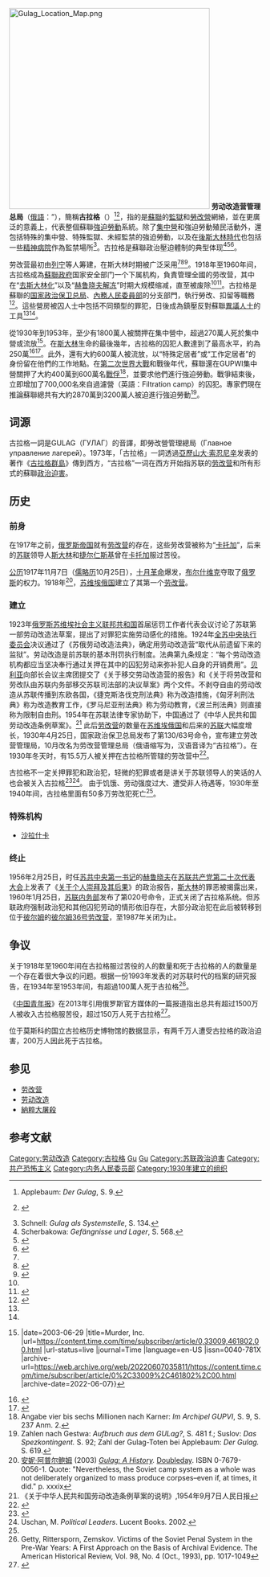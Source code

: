 {{Otheruses|古拉格人}}
[[File:Gulag_Location_Map.png|400px]]
'''劳动改造营管理总局'''（[[俄語|俄語]]：{{lang|ru|'''Г'''лавное '''у'''правление исправительно-трудовых '''лаг'''ерей и колоний}}”），簡稱'''古拉格'''（{{lang-rus|ГУЛаг|GULag|ɡʊˈlak|ru-Gulag.ogg}}）<ref>Applebaum: ''Der Gulag'', S. 9.</ref><ref>{{Internetquelle|url=http://www.gulag.memorial.de/index.html|titel=Übersichtskarte der Gulag-Lager in der UdSSR|werk=Portal von [[Memorial_(Menschenrechtsorganisation)|Memorial]]/Deutschland|abruf=2020-03-21|kommentar=Die interaktive Karte führt zu einzelnen Lager in den Regionen der UdSSR}} {{Wayback|url=http://www.gulag.memorial.de/index.html |date=20100917064904 }}</ref>，指的是[[蘇聯|蘇聯]]的[[監獄|監獄]]和[[勞改營|勞改營]]網絡，並在更廣泛的意義上，代表整個蘇聯[[強迫勞動|強迫勞動]]系統。除了[[集中營|集中營]]和強迫勞動殖民活動外，還包括特殊的集中營、特殊監獄、未經監禁的強迫勞動，以及在[[苏联历史#赫鲁晓夫时期|後斯大林時代]]也包括一些[[精神病院|精神病院]]作為監禁場所<ref>Schnell: ''Gulag als Systemstelle'', S. 134.</ref>。古拉格是蘇聯政治壓迫體制的典型体现<ref>Scherbakowa: ''Gefängnisse und Lager'', S. 568.</ref><ref>{{Cite web|title=Memory of political repression in post-Soviet Russia: the example of the Gulag|url=https://www.sciencespo.fr/mass-violence-war-massacre-resistance/en/document/memory-political-repression-post-soviet-russia-example-gulag.html|date=2019-04-16|work=[[巴黎政治学院|巴黎政治学院]]|language=en|archive-url=https://web.archive.org/web/20220203160325/https://www.sciencespo.fr/mass-violence-war-massacre-resistance/en/document/memory-political-repression-post-soviet-russia-example-gulag.html|archive-date=2022-02-03|dead-url=no}}</ref><ref name=":0">{{Cite web|title=古拉格的每个故事都是谜题的一部分|url=http://history.sina.com.cn/his/bk/2013-05-24/111144832.shtml|author=赵妍|date=2013-05-24|work=[[新浪|新浪]]|publisher=《时代周报》|language=zh|archive-url=https://web.archive.org/web/20220416180331/http://history.sina.com.cn/his/bk/2013-05-24/111144832.shtml|archive-date=2022-04-16|dead-url=no}}</ref>。

劳改营最初由[[列宁|列宁]]等人筹建，在斯大林时期被广泛采用<ref name=":0" /><ref>{{Cite news|title='Gulag'|url=https://www.nytimes.com/2003/05/11/books/chapters/gulag.html|newspaper=The New York Times|date=2003-05-11|issn=0362-4331|language=en-US|first=Anne|last=Applebaum|archiveurl=https://web.archive.org/web/20220408084426/https://www.nytimes.com/2003/05/11/books/chapters/gulag.html|archivedate=2022-04-08|dead-url=no}}</ref><ref name=":1">{{Cite web|title=The history of the Gulag|url=https://gulag.online/articles/historie-gulagu?locale=en|access-date=2022-03-30|work=Gulag.online|language=en|archive-url=https://web.archive.org/web/20220328095249/https://gulag.online/articles/historie-gulagu?locale=en|archive-date=2022-03-28|dead-url=no}}</ref>。1918年至1960年间，古拉格成為[[苏联部长会议|蘇聯政府]]国家安全部门一个下属机构，負責管理全國的劳改营，其中在“[[去斯大林化|去斯大林化]]”以及“[[赫鲁晓夫解冻|赫鲁晓夫解冻]]”时期大规模缩减，直至被废除<ref name=":1" /><ref>{{Cite journal |last=Hoffmann |first=David L. |date=2015-06-01 |title=Denis Kozlov and Eleonory Gilburd, eds., The Thaw: Soviet Society and Culture during the 1950s and 1960s |url=https://www.journals.uchicago.edu/doi/10.1086/681204 |journal=The Journal of Modern History |volume=87 |issue=2 |doi=10.1086/681204 |issn=0022-2801 |access-date=2022-06-07 |archive-date=2022-06-07 |archive-url=https://web.archive.org/web/20220607041848/https://www.journals.uchicago.edu/doi/10.1086/681204 }}</ref>。古拉格是蘇聯的[[国家政治保卫总局|国家政治保卫总局]]、[[內務人民委員部|內務人民委員部]]的分支部門，執行勞改、扣留等職務<ref name=":2">{{Cite web|title=古拉格的昔与今|url=https://cn.nytimes.com/culture/20190109/wod-gulag/|date=2019-01-10|work=《[[纽约时报|纽约时报]]》|language=zh|archive-url=https://web.archive.org/web/20220402094703/https://cn.nytimes.com/culture/20190109/wod-gulag/|archive-date=2022-04-02|dead-url=no}}</ref>。這些營房被囚人士中包括不同類型的罪犯，日後成為鎮壓反對蘇聯[[異議人士|異議人士]]的工具<ref name=":1" /><ref name=":2" />。

從1930年到1953年，至少有1800萬人被關押在集中營中，超過270萬人死於集中營或流放<ref>{{Cite journal |last=Moscow |first=PAUL QUINN-JUDGE {{!}} |date=2003-06-29 |title=Murder, Inc. |url=https://content.time.com/time/subscriber/article/0,33009,461802,00.html |url-status=live |journal=Time |language=en-US |issn=0040-781X |archive-url=https://web.archive.org/web/20220607035811/https://content.time.com/time/subscriber/article/0%2C33009%2C461802%2C00.html |archive-date=2022-06-07}}</ref>。在[[约瑟夫·斯大林|斯大林]]生命的最後幾年，古拉格的囚犯人數達到了最高水平，約為250萬<ref>{{Cite journal |last=Howlett |first=Peter |date=2004-08 |title=The economics of forced labour: the Soviet Gulag |url=https://onlinelibrary.wiley.com/doi/10.1111/j.1468-0289.2004.00289_16.x |journal=The Economic History Review |language=en |volume=57 |issue=3 |doi=10.1111/j.1468-0289.2004.00289_16.x |issn=0013-0117 |access-date=2022-06-07 |archive-date=2022-06-07 |archive-url=https://web.archive.org/web/20220607040430/https://onlinelibrary.wiley.com/doi/10.1111/j.1468-0289.2004.00289_16.x }}</ref><ref>{{Cite web|title=Come to Siberia and see the gulags|url=http://www.theguardian.com/business/2004/jun/25/russia.travelnews|date=2004-06-25|last=Siberia|first=Terry MacAlister in Krasynoyarsk, eastern|work=the Guardian|language=en|archive-url=https://web.archive.org/web/20210609080424/https://www.theguardian.com/business/2004/jun/25/russia.travelnews|archive-date=2021-06-09|dead-url=no}}</ref>。此外，還有大約600萬人被流放，以“特殊定居者”或“工作定居者”的身份留在他們的工作地點。在[[第二次世界大战|第二次世界大戰]]和戰後年代，蘇聯還在GUPWI集中營關押了大約400萬到600萬名[[戰俘|戰俘]]<ref>Angabe vier bis sechs Millionen nach Karner: ''Im Archipel GUPVI'', S. 9, S. 237 Anm. 2.</ref>，並要求他們進行強迫勞動。戰爭結束後，立即增加了700,000名來自過濾營（英語：Filtration camp）的囚犯。專家們現在推論蘇聯總共有大約2870萬到3200萬人被迫進行強迫勞動<ref>Zahlen nach Gestwa: ''Aufbruch aus dem GULag?'', S. 481 f.; Suslov: ''Das Spezkontingent.'' S. 92; Zahl der Gulag-Toten bei Applebaum: ''Der Gulag.'' S. 619.</ref>。

==词源==
古拉格一詞是GULAG（ГУЛАГ）的音譯，即勞改營管理總局（Главное управление лагерей）。1973年，「古拉格」一詞透過[[亞歷山大·索忍尼辛|亞歷山大·索忍尼辛]]发表的著作《[[古拉格群島|古拉格群島]]》傳到西方，“古拉格”一词在西方开始指苏联的[[劳改营|劳改营]]和所有形式的蘇聯[[政治迫害|政治迫害]]。

==历史==
===前身===
在1917年之前，[[俄罗斯帝国|俄罗斯帝国]]就有[[劳改营|劳改营]]的存在，这些劳改营被称为“[[卡托加|卡托加]]”，后来的[[苏联|苏联]]领导人[[斯大林|斯大林]]和[[捷尔仁斯基|捷尔仁斯基]]曾在[[卡托加|卡托加]]服过苦役。

[[公历|公历]]1917年11月7日（[[儒略历|儒略历]]10月25日），[[十月革命|十月革命]]爆发，[[布尔什维克|布尔什维克]]夺取了[[俄罗斯|俄罗斯]]的权力。1918年<ref name="Applebaum 2003">[[安妮·阿普尔鲍姆|安妮·阿普尔鲍姆]] (2003) ''[[Gulag:_A_History|Gulag: A History]].'' [[Doubleday_(publisher)|Doubleday]]. ISBN 0-7679-0056-1. Quote: "Nevertheless, the Soviet camp system as a whole was not deliberately organized to mass produce corpses–even if, at times, it did."  p. xxxix</ref>，[[苏维埃俄国|苏维埃俄国]]建立了其第一个[[劳改营|劳改营]]。

===建立===
1923年[[俄罗斯苏维埃社会主义联邦共和国|俄罗斯苏维埃社会主义联邦共和国]]首届惩罚工作者代表会议讨论了苏联第一部劳动改造法草案，提出了对罪犯实施劳动感化的措施。1924年[[全苏中央执行委员会|全苏中央执行委员会]]决议通过了《苏俄劳动改造法典》，确定用劳动改造营“取代从前遗留下来的监狱”。劳动改造是前苏联的基本刑罚执行制度。法典第九条规定：“每个劳动改造机构都应当坚决奉行通过关押在其中的囚犯劳动来弥补犯人自身的开销费用”。[[贝利亚|贝利亚]]向部长会议主席团提交了《关于移交劳动改造营的报告》和《关于将劳改营和劳改队由苏联内务部移交苏联司法部的决议草案》两个文件。不剥夺自由的劳动改造从苏联传播到东欧各国，《捷克斯洛伐克刑法典》称为改造措施，《匈牙利刑法典》称为改造教育工作，《罗马尼亚刑法典》称为劳动教育，《波兰刑法典》则直接称为限制自由刑。1954年在苏联法律专家协助下，中国通过了《中华人民共和国劳动改造条例草案》。<ref>《关于中华人民共和国劳动改造条例草案的说明》,1954年9月7日人民日报</ref>
此后[[劳改营|劳改营]]的数量在[[苏维埃俄国|苏维埃俄国]]和后来的[[苏联|苏联]]大幅度增长，1930年4月25日，国家政治保卫总局发布了第130/63号命令，宣布建立劳改营管理局，10月改名为劳改营管理总局（俄语缩写为{{lang|ru|ГУЛАГ}}，汉语音译为“古拉格”）。在1930年冬天时，有15.5万人被关押在古拉格所管辖的劳改营中<ref name="A01">{{Cite web |url=http://book.ifeng.com/shupingzhoukan/teyueshuping/detail_2013_04/27/24754268_0.shtml |title=一部人类现代史上的沉痛与悲剧史——读《古拉格：一部历史》 |access-date=2014-01-04 |archive-date=2021-01-17 |archive-url=https://web.archive.org/web/20210117000602/http://book.ifeng.com/shupingzhoukan/teyueshuping/detail_2013_04/27/24754268_0.shtml |dead-url=no }}</ref>。
{{Soviet Union sidebar}}

古拉格不一定关押罪犯和政治犯，轻微的犯罪或者是讲关于苏联领导人的笑话的人也会被关入古拉格<ref>{{cite web |url=http://gulaghistory.org/nps/onlineexhibit/stalin/crimes.php |title=What Were Their Crimes? |publisher=Gulaghistory.org |date= |accessdate=2009-01-06 |archive-date=2011-08-20 |archive-url=https://web.archive.org/web/20110820194312/http://gulaghistory.org/nps/onlineexhibit/stalin/crimes.php |dead-url=yes }}</ref><ref>Uschan, M. ''Political Leaders''. Lucent Books. 2002.</ref>。 由于饥饿、劳动强度过大、遭受非人待遇等，1930年至1940年间，古拉格里面有50多万劳改犯死亡<ref name="A01"></ref>。

===特殊机构===
*[[沙拉什卡|沙拉什卡]]

=== 终止 ===
1956年2月25日，时任[[苏联共产党中央委员会总书记|苏共中央第一书记]]的[[赫鲁晓夫|赫鲁晓夫]]在[[苏联共产党第二十次代表大会|苏联共产党第二十次代表大会]]上发表了《[[关于个人崇拜及其后果|关于个人崇拜及其后果]]》的政治报告，[[斯大林|斯大林]]的罪恶被揭露出来，1960年1月25日，[[苏联内务部|苏联内务部]]发布了第020号命令，正式关闭了古拉格系统。但苏联政府强制政治犯和其他囚犯劳动的情形依旧存在，大部分政治犯在此后被转移到位于[[彼尔姆|彼尔姆]]的[[彼尔姆36号劳改营|彼尔姆36号劳改营]]，至1987年关闭为止。

== 争议 ==
关于1918年至1960年间在古拉格服过苦役的人的数量和死于古拉格的人的数量是一个存在着很大争议的问题。根据一份1993年发表的对苏联时代的档案的研究报告，在1934年至1953年间，有超過100萬人死于古拉格<ref name="GRZ">Getty, Rittersporn, Zemskov. Victims of the Soviet Penal System in the Pre-War Years: A First Approach on the Basis of Archival Evidence. The American Historical Review, Vol. 98, No. 4 (Oct., 1993), pp. 1017-1049</ref>。

《[[中国青年报|中国青年报]]》在2013年引用俄罗斯官方媒体的一篇报道指出总共有超过1500万人被收入古拉格服苦役，超过150万人死于古拉格<ref>{{Cite web |url=http://news.youth.cn/jsxw/201311/t20131117_4217278.htm |title=俄媒追忆古拉格历史 150万人在其中劳改死亡 |access-date=2014-01-04 |archive-date=2020-10-02 |archive-url=https://web.archive.org/web/20201002145345/http://news.youth.cn/jsxw/201311/t20131117_4217278.htm |dead-url=no }}</ref>。

位于莫斯科的国立古拉格历史博物馆的数据显示，有两千万人遭受古拉格的政治迫害，200万人因此死于古拉格。

==参见==
*[[劳改营|劳改营]]
*[[劳动改造|劳动改造]]
*[[納粹大屠殺|納粹大屠殺]]

== 参考文献 ==
{{Reflist|2}}


{{约瑟夫·斯大林}}

[[Category:劳动改造|Category:劳动改造]]
[[Category:古拉格|Category:古拉格]]
[[Category:集中營|Gu]]
[[Category:苏联措辞|Gu]]
[[Category:苏联政治迫害|Category:苏联政治迫害]]
[[Category:共产恐怖主义|Category:共产恐怖主义]]
[[Category:内务人民委员部|Category:内务人民委员部]]
[[Category:1930年建立的组织|Category:1930年建立的组织]]